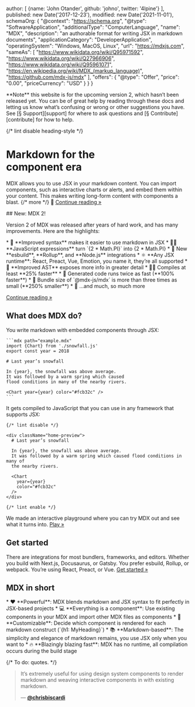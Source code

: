  author: [
    {name: 'John Otander', github: 'johno', twitter: '4lpine'}
  ],
  published: new Date('2017-12-23'),
  modified: new Date('2021-11-01'),
  schemaOrg: {
    "@context": "https://schema.org",
    "@type": "SoftwareApplication",
    "additionalType": "ComputerLanguage",
    "name": "MDX",
    "description": "an authorable format for writing JSX in markdown documents",
    "applicationCategory": "DeveloperApplication",
    "operatingSystem": "Windows, MacOS, Linux",
    "url": "https://mdxjs.com",
    "sameAs": [
      "https://www.wikidata.org/wiki/Q95971592",
      "https://www.wikidata.org/wiki/Q27966906",
      "https://www.wikidata.org/wiki/Q95961071",
      "https://en.wikipedia.org/wiki/MDX_(markup_language)",
      "https://github.com/mdx-js/mdx"
    ],
    "offers": {
      "@type": "Offer",
      "price": "0.00",
      "priceCurrency": "USD"
    }
  }
}

<Note type="important">
  **Note** this website is for the upcoming version 2, which hasn’t been
  released yet.
  You can be of great help by reading through these docs and letting us know
  what’s confusing or wrong or other suggestions you have.
  See [§ Support][support] for where to ask questions and
  [§ Contribute][contribute] for how to help.
</Note>

{/* lint disable heading-style */}

Markdown for the\
**component era**
=================

MDX allows you to use JSX in your markdown content.
You can import components, such as interactive charts or alerts, and embed them
within your content.
This makes writing long-form content with components a blast. {/* more */}
🚀
[Continue reading »][what]

<div className="card big">
  ## New: MDX 2!

  Version 2 of MDX was released after years of hard work, and has many
  improvements.
  Here are the highlights:

  <div className="emoji-list">
    *   📝 **Improved syntax** makes it easier to use markdown in JSX
    *   🧑‍💻 **JavaScript expressions** turn `{2 * Math.PI}` into {2 * Math.PI}
    *   🔌 New **esbuild**, **Rollup**, and **Node.js** integrations
    *   ⚛️ **Any JSX runtime**: React, Preact, Vue, Emotion, you name it, they’re
        all supported
    *   🌳 **Improved AST** exposes more info in greater detail
    *   🏃‍♀️ Compiles at least **25% faster**
    *   🚴 Generated code runs twice as fast (**100% faster**)
    *   🚄 Bundle size of `@mdx-js/mdx` is more than three times as small
        (**250% smaller**)
    *   🧵 …and much, so much more
  </div>

  [Continue reading »][v2]
</div>

## What does MDX do?

<div className="big-columns">
  <div>
    You write markdown with embedded components through JSX:

    ```mdx path="example.mdx"
    import {Chart} from './snowfall.js'
    export const year = 2018

    # Last year’s snowfall

    In {year}, the snowfall was above average.
    It was followed by a warm spring which caused
    flood conditions in many of the nearby rivers.

    <Chart year={year} color="#fcb32c" />
    ```
  </div>

  <div>
    It gets compiled to JavaScript that you can use in any framework that
    supports JSX:

    {/* lint disable */}

    <div className="home-preview">
      # Last year’s snowfall

      In {year}, the snowfall was above average.
      It was followed by a warm spring which caused flood conditions in many of
      the nearby rivers.

      <Chart
        year={year}
        color="#fcb32c"
      />
    </div>

    {/* lint enable */}
  </div>
</div>

We made an interactive playground where you can try MDX out and see what it
turns into.
[Play »][playground]

## Get started

There are integrations for most bundlers, frameworks, and editors.
Whether you build with Next.js, Docusaurus, or Gatsby.
You prefer esbuild, Rollup, or webpack.
You’re using React, Preact, or Vue.
[Get started »][getting-started]

## MDX in short

<div className="emoji-list">
  *   ❤️ **Powerful**: MDX blends markdown and JSX syntax to fit perfectly in
      JSX-based projects
  *   💻 **Everything is a component**: Use existing components in your
      MDX and import other MDX files as components
  *   🔧 **Customizable**: Decide which component is rendered for each markdown
      construct (`{h1: MyHeading}`)
  *   📚 **Markdown-based**: The simplicity and elegance of markdown remains,
      you use JSX only when you want to
  *   🔥 **Blazingly blazing fast**: MDX has no runtime, all compilation occurs
      during the build stage
</div>

{/* To do: quotes. */}

> It’s extremely useful for using design system components to render markdown
> and weaving interactive components in with existing markdown.
>
> — [**@chrisbiscardi**][quote]

[quote]: https://twitter.com/chrisbiscardi/status/1022304288326864896

[what]: /docs/what-is-mdx/

[v2]: /blog/v2/

[playground]: /playground/

[getting-started]: /docs/getting-started/

[support]: /community/support/

[contribute]: /community/contribute/
